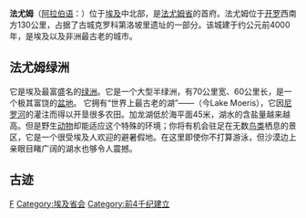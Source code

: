 {{Infobox Settlement
| name = 法尤姆<br/>الفيوم
| image_skyline = 
| imagesize = 
| image_caption = 
| image_flag = 
| image_shield = 
| pushpin_map = Egypt
| pushpin_label_position = bottom
| subdivision_type = 国家
| subdivision_name = {{EGY}}
| subdivision_type1 = [[埃及行政区划|省]]
| subdivision_name1 = [[法尤姆省|法尤姆省]]
| elevation_m = 
| elevation_ft = 
| area_total_km2 = 
| population_as_of = 2006年
| population_total = 316772
| population_density_km2 = 
| timezone = [[埃及标准时间|埃及标准时间]]
| utc_offset = +2
| timezone_DST = [[埃及标准时间|埃及标准时间]]
| utc_offset_DST = +3
| latd = 29
| latm = 18
| lats =
| latNS = N
| longd = 30
| longm = 50
| longs =
| longEW = E
| postal_code_type = 
| postal_code = 
| website =  
}}

'''法尤姆'''（[[阿拉伯语|阿拉伯语]]：'''{{rtl-lang|ar|الفيوم}}'''）位于[[埃及|埃及]]中北部，是[[法尤姆省|法尤姆省]]的首府。法尤姆位于[[开罗|开罗]]西南方130公里，占据了古城克罗科第洛坡里遗址的一部分。该城建于约公元前4000年，是埃及以及非洲最古老的城市。

==法尤姆绿洲==
它是埃及最富盛名的[[绿洲|绿洲]]。它是一个大型半绿洲，有70公里宽、60公里长，是一个极其富饶的[[盆地|盆地]]。
它拥有“世界上最古老的湖”——{{le|加龙湖|Lake Qarun}}（今Lake Moeris），它因[[尼罗河|尼罗河]]的灌注而得以开垦很多农田。加龙湖低於海平面45米，湖水的含盐量越来越高。但是野生[[动物|动物]]却能适应这个特殊的环境；你将有机会驻足在无数[[鸟类|鸟类]]栖息的景区，它是一个很受埃及人欢迎的避暑假地。在这里即使你不打算游泳，但沙漠边上亲眼目睹广阔的湖水也够令人震撼。

==古迹==
{{le|法尤姆遗像画|Fayum mummy portraits}}

{{Authority control}}
{{Egypt-stub}}

[[Category:埃及城市|F]]
[[Category:埃及省会|Category:埃及省会]]
[[Category:前4千纪建立|Category:前4千纪建立]]